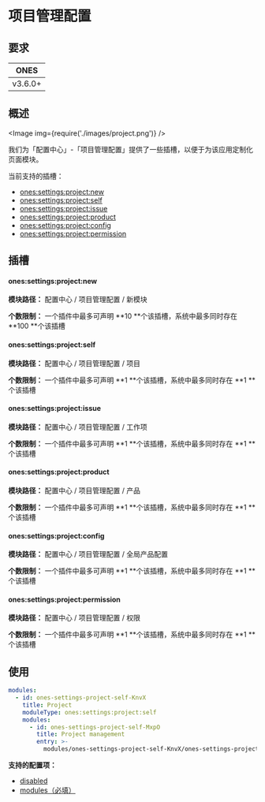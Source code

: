 # 项目管理配置

## 要求

|  ONES   |
| :-----: |
| v3.6.0+ |

## 概述

<Image img={require('./images/project.png')} />

我们为「配置中心」-「项目管理配置」提供了一些插槽，以便于为该应用定制化页面模块。

当前支持的插槽：

- [ones:settings:project:new](#onessettingsprojectnew)
- [ones:settings:project:self​](#onessettingsprojectself)
- [ones:settings:project:issue](#onessettingsprojectissue)
- [ones:settings:project:product](#onessettingsprojectproduct)
- [ones:settings:project:config](#onessettingsprojectconfig)
- [ones:settings:project:permission](#onessettingsprojectpermission)

## 插槽

#### ones:settings:project:new

**模块路径：** 配置中心 / 项目管理配置 / 新模块

**个数限制：** 一个插件中最多可声明 **10 **个该插槽，系统中最多同时存在 **100 **个该插槽

#### ones:settings:project:self​

**模块路径：** 配置中心 / 项目管理配置 / 项目

**个数限制：** 一个插件中最多可声明 **1 **个该插槽，系统中最多同时存在 **1 **个该插槽

#### ones:settings:project:issue

**模块路径：** 配置中心 / 项目管理配置 / 工作项

**个数限制：** 一个插件中最多可声明 **1 **个该插槽，系统中最多同时存在 **1 **个该插槽

#### ones:settings:project:product

**模块路径：** 配置中心 / 项目管理配置 / 产品

**个数限制：** 一个插件中最多可声明 **1 **个该插槽，系统中最多同时存在 **1 **个该插槽

#### ones:settings:project:config

**模块路径：** 配置中心 / 项目管理配置 / 全局产品配置

**个数限制：** 一个插件中最多可声明 **1 **个该插槽，系统中最多同时存在 **1 **个该插槽

#### ones:settings:project:permission

**模块路径：** 配置中心 / 项目管理配置 / 权限

**个数限制：** 一个插件中最多可声明 **1 **个该插槽，系统中最多同时存在 **1 **个该插槽

## 使用

```yaml
modules:
  - id: ones-settings-project-self-KnvX
    title: Project
    moduleType: ones:settings:project:self
    modules:
      - id: ones-settings-project-self-MxpO
        title: Project management
        entry: >-
          modules/ones-settings-project-self-KnvX/ones-settings-project-self-MxpO/index.html
```

**支持的配置项：**

- [disabled](../../../../../reference/config/plugin.yaml#disabled)
- [modules（必填）](../../../../../reference/config/plugin.yaml#subModule)
